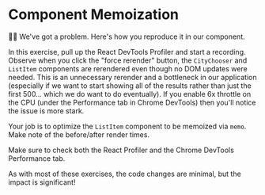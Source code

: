 # Component Memoization

👨‍💼 We've got a problem. Here's how you reproduce it in our component.

In this exercise, pull up the React DevTools Profiler and start a recording.
Observe when you click the "force rerender" button, the `CityChooser` and
`ListItem` components are rerendered even though no DOM updates were needed.
This is an unnecessary rerender and a bottleneck in our application (especially
if we want to start showing all of the results rather than just the first 500...
which we do want to do eventually). If you enable 6x throttle on the CPU (under
the Performance tab in Chrome DevTools) then you'll notice the issue is more
stark.

Your job is to optimize the `ListItem` component to be memoized via `memo`. Make
note of the before/after render times.

Make sure to check both the React Profiler and the Chrome DevTools Performance
tab.

As with most of these exercises, the code changes are minimal, but the impact
is significant!
